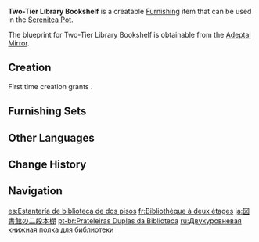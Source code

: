 {{Furnishing Infobox
|id             = 361201
|image          = Item Two-Tier Library Bookshelf.png
|category       = Large Furnishing
|subcategory    = Bookcase
|quality        = 4
|adeptal_energy = 90
|load           = 254
|reduced_load   = 191
|description    = A bookshelf made from [[Cuihua Wood]], above which many miscellaneous items can be mounted.<br>The [[Knights of Favonius|Knights]] had such shelves made to make the retrieval of books by researchers more convenient. The original intention was to only put some special collections in, but the store of books was so great that all manner of book collections were included in the end.<br>Such a free-form display of tomes is, well, somewhat fitting of [[Mondstadt]]'s character.
|mention        = Knights of Favonius
|blueprint      = Adeptal Mirror
|adeptal mirror = 4
}}
'''Two-Tier Library Bookshelf''' is a creatable [[Furnishing]] item that can be used in the [[Serenitea Pot]].

The blueprint for Two-Tier Library Bookshelf is obtainable from the [[Adeptal Mirror]].

==Creation==
First time creation grants {{Item|Trust|24|x=90}}.
{{Recipe
|type = Creation
|time = 16h
|Cuihua Wood = 16
|Red Dye = 8
|sort = Cuihua Wood;Red Dye
}}

==Furnishing Sets==
{{Craft Usage|type=Furnishing Set}}

==Other Languages==
{{Other Languages
|en      = Two-Tier Library Bookshelf
|zhs     = 图书馆双层书架
|zhs_rm  = Túshū-guǎn Shuāngcéng Shūjià
|zht     = 圖書館雙層書架
|zht_rm  = Túshū-guǎn Shuāngcéng Shūjià
|zh_tl   = 
|ja      = 図書館の二段本棚
|ja_rm   = Toshokan no Nidan Hondana
|ja_tl   = 
|ko      = 도서관 이층 책장
|ko_tl   = Library Two-Story Bookshelf
|es      = Estantería de biblioteca de dos pisos
|es_tl   = Library Shelf With Two Tiers
|fr      = Bibliothèque à deux étages
|fr_tl   = Two-Tier Bookcase
|ru      = Двухуровневая книжная полка для библиотеки
|ru_tl   = 
|th      = ชั้นวางหนังสือสองชั้นสำหรับห้องสมุด
|th_rm   = 
|th_tl   = 
|vi      = Kệ Sách Hai Tầng Thư Viện
|vi_tl   = 
|de      = Zweistöckiges Bibliotheksbücherregal
|de_tl   = Two-Tier Library Bookshelf
|id      = Rak Buku Perpustakaan 2 Lapis
|id_tl   = 2-Tier Library Bookshelf
|pt      = Prateleiras Duplas da Biblioteca
|pt_tl   = 
|tr      = İki Raflı Kitaplık
|tr_tl   = 
|it      = Libreria a due piani
|it_tl   = 
}}

==Change History==
{{Change History|1.5}}

==Navigation==
{{Furnishing Navbox|interior}}

[[es:Estantería de biblioteca de dos pisos]]
[[fr:Bibliothèque à deux étages]]
[[ja:図書館の二段本棚]]
[[pt-br:Prateleiras Duplas da Biblioteca]]
[[ru:Двухуровневая книжная полка для библиотеки]]
